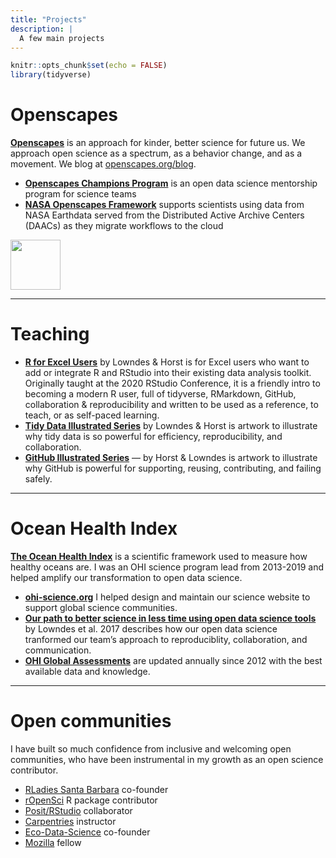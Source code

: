 ```yaml
---
title: "Projects"
description: |
  A few main projects
---
```


```r
knitr::opts_chunk$set(echo = FALSE)
library(tidyverse)
```

# Openscapes

[**Openscapes**](https://openscapes.org) is an approach for kinder, better science for future us. We approach open science as a spectrum, as a behavior change, and as a movement. We blog at [openscapes.org/blog](https://openscapes.org/blog).

- [**Openscapes Champions Program**](https://openscapes.org/champions) is an open data science mentorship program for science teams
- [**NASA Openscapes Framework**](https://nasa-openscapes.github.io) supports scientists using data from NASA Earthdata served from the Distributed Active Archive Centers (DAACs) as they migrate workflows to the cloud


<a align="center" href="https://openscapes.org/"><img src="images/openscapes_hex.jpg" width="80px"></a> 

***

# Teaching

- [**R for Excel Users**](https://rstudio-conf-2020.github.io/r-for-excel/) by Lowndes & Horst is for Excel users who want to add or integrate R and RStudio into their existing data analysis toolkit. Originally taught at the 2020 RStudio Conference, it is a friendly intro to becoming a modern R user, full of tidyverse, RMarkdown, GitHub, collaboration & reproducibility and written to be used as a reference, to teach, or as self-paced learning.
- [**Tidy Data Illustrated Series**](/blog/2020/10/12/tidy-data) by Lowndes & Horst is artwork to illustrate why tidy data is so powerful for efficiency, reproducibility, and collaboration. 
-  [**GitHub Illustrated Series**](blog/2022-05-27-github-illustrated-series/index.qmd) — by Horst & Lowndes is artwork to illustrate why GitHub is powerful for supporting, reusing, contributing, and failing safely. 


***

# Ocean Health Index

[**The Ocean Health Index**](https://ohi-science.org) is a scientific framework used to measure how healthy oceans are. I was an OHI science program lead from 2013-2019 and helped amplify our transformation to open data science. 

- [**ohi-science.org**](https://ohi-science.org/projects/) I helped design and maintain our science website to support global science communities.
- [**Our path to better science in less time using open data science tools**](https://www.nature.com/articles/s41559-017-0160) by Lowndes et al. 2017 describes how our open data science tranformed our team's approach to reproduciblity, collaboration, and communication.
- [**OHI Global Assessments**](http://ohi-science.org/ohi-global/) are updated annually since 2012 with the best available data and knowledge. 

***

# Open communities

I have built so much confidence from inclusive and welcoming open communities, who have been instrumental in my growth as an open science contributor.

- [RLadies Santa Barbara](https://www.meetup.com/rladies-santa-barbara/) co-founder
- [rOpenSci](https://ropensci.org) R package contributor
- [Posit/RStudio](https://rstudio.com) collaborator
- [Carpentries](https://thecarpentries.org) instructor
- [Eco-Data-Science](https://eco-data-science.github.io) co-founder
- [Mozilla](https://blog.mozilla.org/en/mozilla/news/mozilla-announces-25-new-fellows-in-openness-science-and-tech-policy/) fellow



